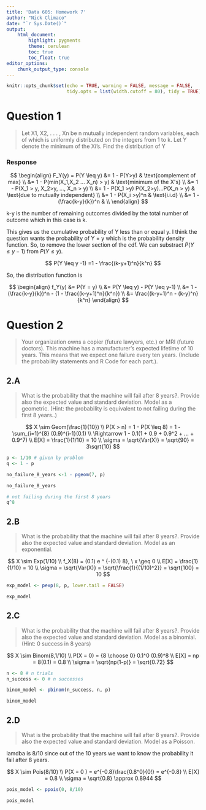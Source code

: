 ---
title: 'Data 605: Homework 7'
author: "Nick Climaco"
date: "`r Sys.Date()`"
output:
    html_document:
        highlight: pygments
        theme: cerulean
        toc: true
        toc_float: true
editor_options:
    chunk_output_type: console
---

```{r setup, include=FALSE}
knitr::opts_chunk$set(echo = TRUE, warning = FALSE, message = FALSE,
                      tidy.opts = list(width.cutoff = 80), tidy = TRUE)
```

# Question 1

> Let X1, X2, . . . , Xn be n mutually independent random variables, each of which is uniformly distributed on the integers from 1 to k. Let Y denote the minimum of the Xi’s. Find the distribution of Y

### Response

$$
\begin{align}
F_Y(y) = P(Y \leq y) &= 1 - P(Y>y) & \text{complement of max} \\
&= 1 - P(min(X_1,X_2 ... X_n) > y) & \text{minimum of the X's} \\
&= 1 - P(X_1 > y, X_2>y, ..., X_n > y) \\
&= 1 - P(X_1 >y) P(X_2>y)...P(X_n > y) & \text{due to mutually independent} \\
&= 1 - P(X_i >y)^n & \text{i.i.d} \\ 
&= 1 - (\frac{k-y}{k})^n &  \\
\end{align}
$$

k-y is the number of remaining outcomes divided by the total number of outcome which in this case is k.

This gives us the  cumulative probability of Y less than or equal y. I think the question wants the probability of Y = y which is the probability density function. So, to remove the lower section of the cdf. We can substract $P(Y \leq y -1 )$ from $P(Y \leq y)$. 

$$
P(Y \leq y -1) =1 - \frac{(k-y+1)^n}{k^n}
$$

So, the distribution function is 

$$
\begin{align}
f_Y(y) &= P(Y = y) \\
&= P(Y \leq y) - P(Y \leq y-1) \\
&= 1 - (\frac{k-y}{k})^n - (1 - \frac{(k-y+1)^n}{k^n}) \\
&= \frac{(k-y+1)^n - (k-y)^n}{k^n}
\end{align}
$$

# Question 2 {.tabset}

>  Your organization owns a copier (future lawyers, etc.) or MRI (future doctors).  This machine has a manufacturer’s expected lifetime of 10 years.  This means that we expect one failure every ten years.  (Include the probability statements and R Code for each part.). 

## 2.A

> What is the probability that the machine will fail after 8 years?.  Provide also the expected value and standard deviation.  Model as a geometric.  (Hint: the probability is equivalent to not failing during the first 8 years..) 

$$
X \sim Geom(\frac{1}{10}) \\ 
P(X > n) = 1 - P(X \leq 8) = 1 - \sum_{i=1}^{8} (0.9)^{i-1}(0.1) \\
\Rightarrow 1 - 0.1(1 + 0.9 + 0.9^2 + ... + 0.9^7) \\
E[X] = \frac{1}{1/10} = 10 \\
\sigma = \sqrt{Var(X)} = \sqrt{90} = 3\sqrt{10}
$$

```{r}
p <- 1/10 # given by problem
q <- 1 - p

no_failure_8_years <-1 - pgeom(7, p) 

no_failure_8_years
```

```{r}
# not failing during the first 8 years
q^8
```

## 2.B 

> What is the probability that the machine will fail after 8 years?.  Provide also the expected value and standard deviation.  Model as an exponential.   

$$
X \sim Exp(1/10) \\
f_X(8) = (0.1) e ^ {-(0.1) 8}, \ x \geq  0 \\
E[X] = \frac{1}{1/10} = 10 \\
\sigma = \sqrt{Var(X)} = \sqrt{\frac{1}{(1/10)^2}} = \sqrt{100} = 10
$$

```{r}
exp_model <- pexp(8, p, lower.tail = FALSE) 

exp_model
```



## 2.C

> What is the probability that the machine will fail after 8 years?.  Provide also the expected value and standard deviation.  Model as a binomial.  (Hint:  0 success in 8 years) 

$$
X \sim Binom(8,1/10) \\ 
P(X = 0) = {8 \choose 0} 0.1^0 (0.9)^8 \\ 
E[X] = np = 8(0.1) = 0.8 \\
\sigma = \sqrt{np(1-p)} = \sqrt{0.72}
$$

```{r}
n <- 8 # n trials
n_success <- 0 # n successes

binom_model <- pbinom(n_success, n, p)

binom_model
```

## 2.D 

> What is the probability that the machine will fail after 8 years?.  Provide also the expected value and standard deviation.  Model as a 
Poisson. 

lamdba is 8/10 since out of the 10 years we want to know the probability it fail after 8 years.

$$
X \sim Pois(8/10) \\
P(X = 0 ) = e^{-0.8}\frac{0.8^0}{0!} = e^{-0.8} \\
E[X] = 0.8 \\
\sigma = \sqrt{0.8} \approx 0.8944 
$$

```{r}
pois_model <- ppois(0, 8/10)

pois_model
```

